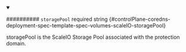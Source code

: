 
<details className="config-field" data-expandable="false" open>
<summary>

########## `storagePool` <span className="config-field-required" data-required="false">required</span> <span className="config-field-type">string</span> <span className="config-field-default"></span> <span className="config-field-enum"></span> {#controlPlane-coredns-deployment-spec-template-spec-volumes-scaleIO-storagePool}

storagePool is the ScaleIO Storage Pool associated with the protection domain.

</summary>



</details>
